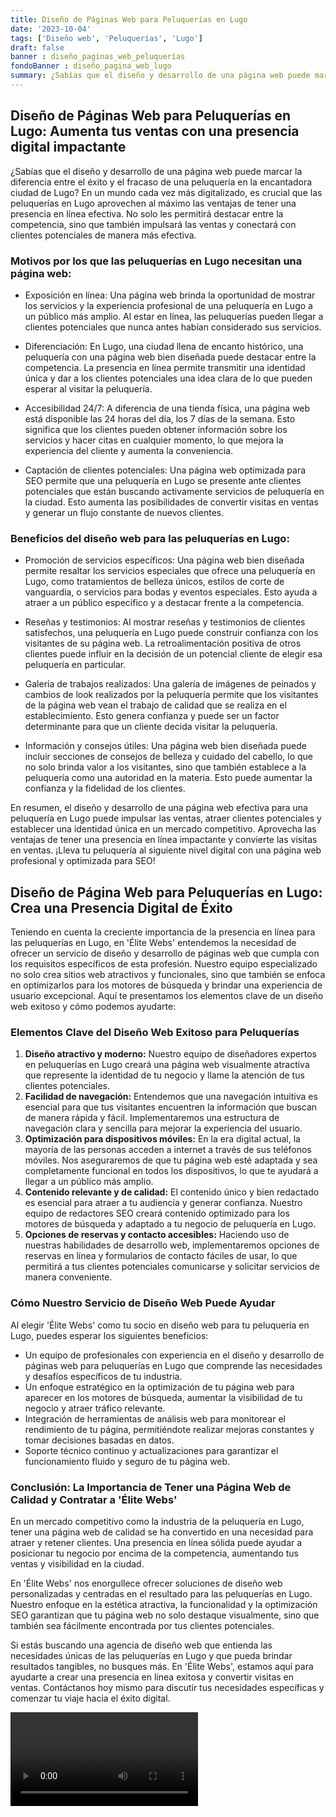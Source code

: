 ```yaml
---
title: Diseño de Páginas Web para Peluquerías en Lugo
date: '2023-10-04'
tags: ['Diseño web', 'Peluquerías', 'Lugo']
draft: false
banner : diseño_paginas_web_peluquerías
fondoBanner : diseño_pagina_web_lugo
summary: ¿Sabías que el diseño y desarrollo de una página web puede marcar la diferencia entre el éxito y el fracaso de una peluquería en la encantadora ciudad de Lugo? En un mundo cada vez más digitalizado, es crucial que las peluquerías en Lugo aprovechen al máximo las ventajas de tener una presencia en línea efectiva. No solo les permitirá destacar entre la competencia, sino que también impulsará las ventas y conectará con clientes potenciales de manera más efectiva.
---
```


## Diseño de Páginas Web para Peluquerías en Lugo: Aumenta tus ventas con una presencia digital impactante

¿Sabías que el diseño y desarrollo de una página web puede marcar la diferencia entre el éxito y el fracaso de una peluquería en la encantadora ciudad de Lugo? En un mundo cada vez más digitalizado, es crucial que las peluquerías en Lugo aprovechen al máximo las ventajas de tener una presencia en línea efectiva. No solo les permitirá destacar entre la competencia, sino que también impulsará las ventas y conectará con clientes potenciales de manera más efectiva.

### Motivos por los que las peluquerías en Lugo necesitan una página web:

- Exposición en línea: Una página web brinda la oportunidad de mostrar los servicios y la experiencia profesional de una peluquería en Lugo a un público más amplio. Al estar en línea, las peluquerías pueden llegar a clientes potenciales que nunca antes habían considerado sus servicios.

- Diferenciación: En Lugo, una ciudad llena de encanto histórico, una peluquería con una página web bien diseñada puede destacar entre la competencia. La presencia en línea permite transmitir una identidad única y dar a los clientes potenciales una idea clara de lo que pueden esperar al visitar la peluquería.

- Accesibilidad 24/7: A diferencia de una tienda física, una página web está disponible las 24 horas del día, los 7 días de la semana. Esto significa que los clientes pueden obtener información sobre los servicios y hacer citas en cualquier momento, lo que mejora la experiencia del cliente y aumenta la conveniencia.

- Captación de clientes potenciales: Una página web optimizada para SEO permite que una peluquería en Lugo se presente ante clientes potenciales que están buscando activamente servicios de peluquería en la ciudad. Esto aumenta las posibilidades de convertir visitas en ventas y generar un flujo constante de nuevos clientes.

### Beneficios del diseño web para las peluquerías en Lugo:

- Promoción de servicios específicos: Una página web bien diseñada permite resaltar los servicios especiales que ofrece una peluquería en Lugo, como tratamientos de belleza únicos, estilos de corte de vanguardia, o servicios para bodas y eventos especiales. Esto ayuda a atraer a un público específico y a destacar frente a la competencia.

- Reseñas y testimonios: Al mostrar reseñas y testimonios de clientes satisfechos, una peluquería en Lugo puede construir confianza con los visitantes de su página web. La retroalimentación positiva de otros clientes puede influir en la decisión de un potencial cliente de elegir esa peluquería en particular.

- Galería de trabajos realizados: Una galería de imágenes de peinados y cambios de look realizados por la peluquería permite que los visitantes de la página web vean el trabajo de calidad que se realiza en el establecimiento. Esto genera confianza y puede ser un factor determinante para que un cliente decida visitar la peluquería.

- Información y consejos útiles: Una página web bien diseñada puede incluir secciones de consejos de belleza y cuidado del cabello, lo que no solo brinda valor a los visitantes, sino que también establece a la peluquería como una autoridad en la materia. Esto puede aumentar la confianza y la fidelidad de los clientes.

En resumen, el diseño y desarrollo de una página web efectiva para una peluquería en Lugo puede impulsar las ventas, atraer clientes potenciales y establecer una identidad única en un mercado competitivo. Aprovecha las ventajas de tener una presencia en línea impactante y convierte las visitas en ventas. ¡Lleva tu peluquería al siguiente nivel digital con una página web profesional y optimizada para SEO!

<GifSeo />

<Cta />

## Diseño de Página Web para Peluquerías en Lugo: Crea una Presencia Digital de Éxito

Teniendo en cuenta la creciente importancia de la presencia en línea para las peluquerías en Lugo, en 'Élite Webs' entendemos la necesidad de ofrecer un servicio de diseño y desarrollo de páginas web que cumpla con los requisitos específicos de esta profesión. Nuestro equipo especializado no solo crea sitios web atractivos y funcionales, sino que también se enfoca en optimizarlos para los motores de búsqueda y brindar una experiencia de usuario excepcional. Aquí te presentamos los elementos clave de un diseño web exitoso y cómo podemos ayudarte:

### Elementos Clave del Diseño Web Exitoso para Peluquerías

1. **Diseño atractivo y moderno:** Nuestro equipo de diseñadores expertos en peluquerías en Lugo creará una página web visualmente atractiva que represente la identidad de tu negocio y llame la atención de tus clientes potenciales.
2. **Facilidad de navegación:** Entendemos que una navegación intuitiva es esencial para que tus visitantes encuentren la información que buscan de manera rápida y fácil. Implementaremos una estructura de navegación clara y sencilla para mejorar la experiencia del usuario.
3. **Optimización para dispositivos móviles:** En la era digital actual, la mayoría de las personas acceden a internet a través de sus teléfonos móviles. Nos aseguraremos de que tu página web esté adaptada y sea completamente funcional en todos los dispositivos, lo que te ayudará a llegar a un público más amplio.
4. **Contenido relevante y de calidad:** El contenido único y bien redactado es esencial para atraer a tu audiencia y generar confianza. Nuestro equipo de redactores SEO creará contenido optimizado para los motores de búsqueda y adaptado a tu negocio de peluquería en Lugo.
5. **Opciones de reservas y contacto accesibles:** Haciendo uso de nuestras habilidades de desarrollo web, implementaremos opciones de reservas en línea y formularios de contacto fáciles de usar, lo que permitirá a tus clientes potenciales comunicarse y solicitar servicios de manera conveniente.

### Cómo Nuestro Servicio de Diseño Web Puede Ayudar

Al elegir 'Élite Webs' como tu socio en diseño web para tu peluquería en Lugo, puedes esperar los siguientes beneficios:

- Un equipo de profesionales con experiencia en el diseño y desarrollo de páginas web para peluquerías en Lugo que comprende las necesidades y desafíos específicos de tu industria.
- Un enfoque estratégico en la optimización de tu página web para aparecer en los motores de búsqueda, aumentar la visibilidad de tu negocio y atraer tráfico relevante.
- Integración de herramientas de análisis web para monitorear el rendimiento de tu página, permitiéndote realizar mejoras constantes y tomar decisiones basadas en datos.
- Soporte técnico continuo y actualizaciones para garantizar el funcionamiento fluido y seguro de tu página web.

### Conclusión: La Importancia de Tener una Página Web de Calidad y Contratar a 'Élite Webs'

En un mercado competitivo como la industria de la peluquería en Lugo, tener una página web de calidad se ha convertido en una necesidad para atraer y retener clientes. Una presencia en línea sólida puede ayudar a posicionar tu negocio por encima de la competencia, aumentando tus ventas y visibilidad en la ciudad.

En 'Élite Webs' nos enorgullece ofrecer soluciones de diseño web personalizadas y centradas en el resultado para las peluquerías en Lugo. Nuestro enfoque en la estética atractiva, la funcionalidad y la optimización SEO garantizan que tu página web no solo destaque visualmente, sino que también sea fácilmente encontrada por tus clientes potenciales.

Si estás buscando una agencia de diseño web que entienda las necesidades únicas de las peluquerías en Lugo y que pueda brindar resultados tangibles, no busques más. En 'Élite Webs', estamos aquí para ayudarte a crear una presencia en línea exitosa y convertir visitas en ventas. Contáctanos hoy mismo para discutir tus necesidades específicas y comenzar tu viaje hacia el éxito digital.

<Video />

<CtaBot job='Peluquerías' city='Lugo'/>

<Gmaps query='Lugo+españa+maps' />